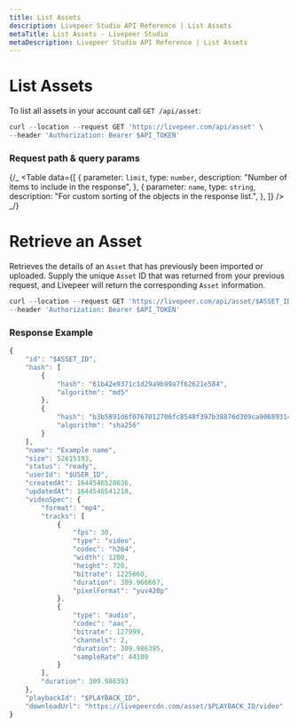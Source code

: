 ```yaml
---
title: List Assets
description: Livepeer Studio API Reference | List Assets
metaTitle: List Assets - Livepeer Studio
metaDescription: Livepeer Studio API Reference | List Assets
---
```


# List Assets

To list all assets in your account call `GET /api/asset`:

```jsx
curl --location --request GET 'https://livepeer.com/api/asset' \
--header 'Authorization: Bearer $API_TOKEN'
```

### **Request path & query params**

{/_ <Table data={[ { parameter: <code>limit</code>, type: <code>number</code>,
description: "Number of items to include in the response", }, { parameter:
<code>name</code>, type: <code>string</code>, description: "For custom sorting
of the objects in the response list.", }, ]} /> _/}

# Retrieve an Asset

Retrieves the details of an `Asset` that has previously been imported or
uploaded. Supply the unique `Asset` ID that was returned from your previous
request, and Livepeer will return the corresponding `Asset` information.

```jsx
curl --location --request GET 'https://livepeer.com/api/asset/$ASSET_ID' \
--header 'Authorization: Bearer $API_TOKEN'
```

### Response Example

```jsx
{
    "id": "$ASSET_ID",
    "hash": [
        {
            "hash": "61b42e9371c1d29a9b99a7f62621e584",
            "algorithm": "md5"
        },
        {
            "hash": "b3b5891d6f0767012706fc8548f397b38876d309ca90689314c94615fb4c6e62",
            "algorithm": "sha256"
        }
    ],
    "name": "Example name",
    "size": 52615193,
    "status": "ready",
    "userId": "$USER_ID",
    "createdAt": 1644546528636,
    "updatedAt": 1644546541218,
    "videoSpec": {
        "format": "mp4",
        "tracks": [
            {
                "fps": 30,
                "type": "video",
                "codec": "h264",
                "width": 1280,
                "height": 720,
                "bitrate": 1225660,
                "duration": 309.966667,
                "pixelFormat": "yuv420p"
            },
            {
                "type": "audio",
                "codec": "aac",
                "bitrate": 127999,
                "channels": 2,
                "duration": 309.986395,
                "sampleRate": 44100
            }
        ],
        "duration": 309.986393
    },
    "playbackId": "$PLAYBACK_ID",
    "downloadUrl": "https://livepeercdn.com/asset/$PLAYBACK_ID/video"
}
```
